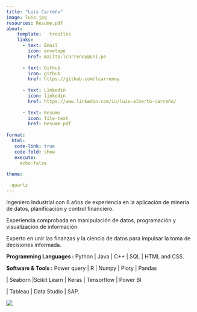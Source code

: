 ```yaml
---
title: "Luis Carreño"
image: luis.jpg
resources: Resume.pdf
about: 
    template:   trestles
    links: 
      - text: Email
        icon: envelope
        href: mailto:lcarrenoy@uni.pe
        
      - text: Github
        icon: github
        href: https://github.com/lcarrenoy
        
      - text: Linkedin
        icon: linkedin
        href: https://www.linkedin.com/in/luis-alberto-carreño/             
    
      - text: Resume
        icon: file-text
        href: Resume.pdf
        
format:
  html:        
   code-link: true 
   code-fold: show 
   execute:
     echo:false     
         
theme:

 -quartz
---
```


Ingeniero Industrial con 6 años de experiencia en la aplicación de minería de datos, planificación y control financiero.

Experiencia comprobada en manipulación de datos, programación y visualización de información.

Experto en unir las finanzas y la ciencia de datos para impulsar la toma de decisiones informada.

**Programming Languages :** Python \| Java \| C++ \| SQL \| HTML and CSS.

**Software & Tools :** Power query \| R \| Numpy \| Ploty \| Pandas

\| Seaborn \|Scikit Learn \| Keras \| Tensorflow \| Power BI

\| Tableau \| Data Studio \| SAP.

![](bg-masthead.jpg){withd="10%"}